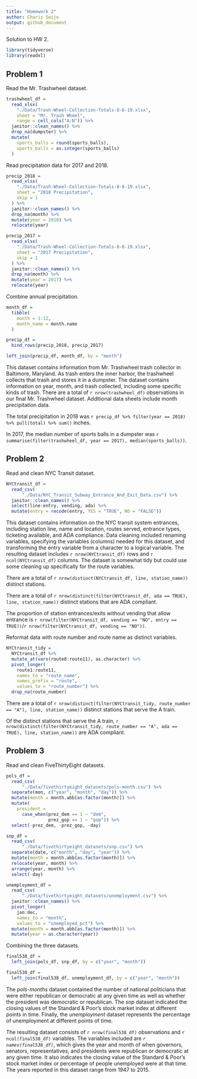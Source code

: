 ```yaml
---
title: "Homework 2"
author: Chariz Seijo
output: github_document
---
```


Solution to HW 2. 

```r
library(tidyverse)
library(readxl)
```

## Problem 1

Read the Mr. Trashwheel dataset.

```r
trashwheel_df =
  read_xlsx(
    "./Data/Trash-Wheel-Collection-Totals-8-6-19.xlsx",
    sheet = "Mr. Trash Wheel",
    range = cell_cols("A:N")) %>%
  janitor::clean_names() %>%
  drop_na(dumpster) %>%
  mutate(
    sports_balls = round(sports_balls),
    sports_balls = as.integer(sports_balls)
  )
```

Read precipitation data for 2017 and 2018.

```r
precip_2018 = 
  read_xlsx(
    "./Data/Trash-Wheel-Collection-Totals-8-6-19.xlsx",
    sheet = "2018 Precipitation",
    skip = 1
  ) %>%
  janitor::clean_names() %>%
  drop_na(month) %>%
  mutate(year = 2018) %>%
  relocate(year)

precip_2017 = 
  read_xlsx(
    "./Data/Trash-Wheel-Collection-Totals-8-6-19.xlsx",
    sheet = "2017 Precipitation",
    skip = 1
  ) %>%
  janitor::clean_names() %>%
  drop_na(month) %>%
  mutate(year = 2017) %>%
  relocate(year)
```

Combine annual precipitation.

```r
month_df =
  tibble(
    month = 1:12,
    month_name = month.name
  )

precip_df = 
  bind_rows(precip_2018, precip_2017)

left_join(precip_df, month_df, by = "month")
```


This dataset contains information from Mr. Trashwheel trash collector in Baltimore, Maryland. As trash enters the inner harbor, the trashwheel collects that trash and stores it in a dumpster. The dataset contains information on year, month, and trash collected, including some specific kinds of trash. There are a total of `r nrow(trashwheel_df)` observations in our final Mr. Trashwheel dataset. Additional data sheets include month precipitation data. 

The total precipitation in 2018 was `r precip_df %>% filter(year == 2018) %>% pull(total) %>% sum()` inches.

In 2017, the median number of sports balls in a dumpster was `r summarise(filter(trashwheel_df, year == 2017), median(sports_balls))`.

## Problem 2

Read and clean NYC Transit dataset.

```r
NYCtransit_df =
  read_csv(
      "./Data/NYC_Transit_Subway_Entrance_And_Exit_Data.csv") %>%
  janitor::clean_names() %>%
  select(line:entry, vending, ada) %>%
  mutate(entry = recode(entry, YES = "TRUE", NO = "FALSE"))
```

This dataset contains information on the NYC transit system entrances, including station line, name and location, routes served, entrance types, ticketing available, and ADA compliance. Data cleaning included renaming variables, specifying the variables (columns) needed for this dataset, and transforming the entry variable from a character to a logical variable. The resulting dataset includes `r nrow(NYCtransit_df)` rows and `r ncol(NYCtransit_df)` columns. The dataset is somewhat tidy but could use some cleaning up specifically for the route variables.

There are a total of `r nrow(distinct(NYCtransit_df, line, station_name))` distinct stations.

There are a total of `r nrow(distinct(filter(NYCtransit_df, ada == TRUE), line, station_name))` distinct stations that are ADA compliant.

The proportion of station entrances/exits without vending that allow entrance is `r nrow(filter(NYCtransit_df, vending == "NO", entry == TRUE))`/`r nrow(filter(NYCtransit_df, vending == "NO"))`. 

Reformat data with route number and route name as distinct variables.

```r
NYCtransit_tidy = 
  NYCtransit_df %>%
  mutate_at(vars(route8:route11), as.character) %>% 
  pivot_longer(
    route1:route11,
    names_to = "route_name",
    names_prefix = "route",
    values_to = "route_number") %>% 
  drop_na(route_number)
```

There are a total of `r nrow(distinct(filter(NYCtransit_tidy, route_number == "A"), line, station_name))` distinct stations that serve the A train.

Of the distinct stations that serve the A train, `r nrow(distinct(filter(NYCtransit_tidy, route_number == "A", ada == TRUE), line, station_name))` are ADA compliant.

## Problem 3

Read and clean FiveThirtyEight datasets.

```r
pols_df =
  read_csv(
      "./Data/fivethirtyeight_datasets/pols-month.csv") %>%
  separate(mon, c("year", "month", "day")) %>% 
  mutate(month = month.abb[as.factor(month)]) %>% 
  mutate(
    president = 
      case_when(prez_dem == 1 ~ "dem",
                prez_gop == 1 ~ "gop")) %>% 
  select(-prez_dem, -prez_gop, -day)

snp_df =
  read_csv(
      "./Data/fivethirtyeight_datasets/snp.csv") %>%
  separate(date, c("month", "day", "year")) %>% 
  mutate(month = month.abb[as.factor(month)]) %>% 
  relocate(year, month) %>% 
  arrange(year, month) %>% 
  select(-day)

unemployment_df =
  read_csv(
      "./Data/fivethirtyeight_datasets/unemployment.csv") %>%
  janitor::clean_names() %>%
  pivot_longer(
    jan:dec,
    names_to = "month",
    values_to = "unemployed_pct") %>% 
  mutate(month = month.abb[as.factor(month)]) %>% 
  mutate(year = as.character(year))
```
 

Combining the three datasets.

```r
final538_df =
  left_join(pols_df, snp_df, by = c("year", "month"))

final538_df =
  left_join(final538_df, unemployment_df, by = c("year", "month"))
```
 
The *pols-months* dataset contained the number of national politicians that were either republican or democratic at any given time as well as whether the president  was democratic or republican. The *snp* dataset indicated the closing values of the Standard & Poor’s stock market index at different points in time. Finally, the *unemployment* dataset represents the percentage of unemployment at different points of time.

The resulting dataset consists of `r nrow(final538_df)` observations and `r ncol(final538_df)` variables. The variables included are *`r names(final538_df)`*, which gives the year and month of when governors, senators, representatives, and presidents were republican or democratic at any given time. It also indicates the closing value of the Standard & Poor’s stock market index or percentage of people unemployed were at that time. The years reported in this dataset range from 1947 to 2015.

